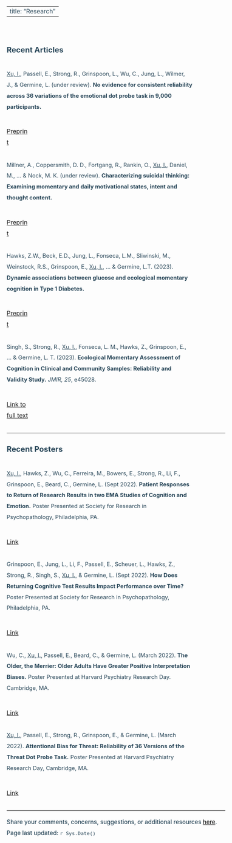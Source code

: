 
<style type="text/css">
  .title{
    color: #294759;
    margin-bottom: -1%;
    font-size: 18pt
  }
  body {
    font-size: 12pt;
    color: #294759;
    line-height: 1.8em;
  }
  h4 {
    font-size: 15pt;
    color: #294759;
    margin-bottom: 20px;
  }
  .article {
    margin-bottom:20px;
    font-size: 11pt;
}
</style>

---
title: "Research"
---

<br>

#### **Recent Articles**

::: {.column width="85%"}
<p class = "article"> <u>Xu, I.</u>, Passell, E., Strong, R., Grinspoon, L., Wu, C., Jung, L., Wilmer, J., & Germine, L. (under review). **No evidence for consistent reliability across 36 variations of the emotional dot probe task in 9,000 participants.** </p>
:::
::: {.column width="4%"}
:::
::: {.column width="10%"}
[Preprint](https://www.psyarxiv.com/58z4n)
:::

::: {.column width="85%"}
<p class = "article"> Millner, A., Coppersmith, D. D., Fortgang, R., Rankin, O., <u>Xu, I.</u>, Daniel, M., ... & Nock, M. K. (under review). **Characterizing suicidal thinking: Examining momentary and daily motivational states, intent and thought content.**
</p>
:::
::: {.column width="4%"}
:::
::: {.column width="10%"}
[Preprint](https://osf.io/q4wev)
:::


::: {.column width="85%"}
<p class = "article"> Hawks, Z.W., Beck, E.D., Jung, L., Fonseca, L.M., Sliwinski, M., Weinstock, R.S., Grinspoon, E., <u>Xu, I.</u>, ... & Germine, L.T. (2023). **Dynamic associations between glucose and ecological momentary cognition in Type 1 Diabetes.**
</p>
:::
::: {.column width="4%"}
:::
::: {.column width="10%"}
[Preprint](https://psyarxiv.com/h7q96/)
:::


::: {.column width="85%"}
<p class = "article"> Singh, S., Strong, R., <u>Xu, I.</u>, Fonseca, L. M., Hawks, Z., Grinspoon, E., ... & Germine, L. T. (2023). **Ecological Momentary Assessment of Cognition in Clinical and Community Samples: Reliability and Validity Study.** *JMIR, 25*, e45028.  
</p>
:::
::: {.column width="4%"}
:::
::: {.column width="10%"}
[Link to full text](https://www.jmir.org/2023/1/e45028/)
:::

---

#### **Recent Posters**

::: {.column width="85%"}
<p class = "article"> <u>Xu, I.</u>, Hawks, Z., Wu, C., Ferreira, M., Bowers, E., Strong, R., Li, F., Grinspoon, E., Beard, C., Germine, L. (Sept 2022). **Patient Responses to Return of Research Results in two EMA Studies of Cognition and Emotion.** Poster Presented at Society for Research in Psychopathology, Philadelphia, PA.
</p>
:::
::: {.column width="4%"}
:::
::: {.column width="10%"}
[Link](https://docs.google.com/presentation/d/1-WbuhEclD7IrZZjmDVyVom3fcIL_4GPd/edit?usp=sharing&ouid=100799767484704214514&rtpof=true&sd=true)  
:::

::: {.column width="85%"}
<p class = "article"> Grinspoon, E., Jung, L., Li, F., Passell, E., Scheuer, L., Hawks, Z., Strong, R., Singh, S., <u>Xu, I.</u>, & Germine, L. (Sept 2022). **How Does Returning Cognitive Test Results Impact Performance over Time?** Poster Presented at Society for Research in Psychopathology, Philadelphia, PA.
</p>
:::
::: {.column width="4%"}
:::
::: {.column width="10%"}
[Link](https://docs.google.com/presentation/d/1II4foE8VE4SZqOMAfn9_np9FM38qJ6FV0fulmYlXPAw/edit?usp=sharing)   
:::

::: {.column width="85%"}
<p class = "article"> Wu, C., <u>Xu, I.</u>, Passell, E., Beard, C., & Germine, L. (March 2022). **The Older, the Merrier: Older Adults Have Greater Positive Interpretation Biases.** Poster Presented at Harvard Psychiatry Research Day. Cambridge, MA. 
</p>
:::
::: {.column width="4%"}
:::
::: {.column width="10%"}
[Link](https://docs.google.com/presentation/d/1UTG1GWxcFLKsCgSQqMXULOJ_6i_-IvXWxxqIvZqVy2E/edit?usp=sharing)   
:::

::: {.column width="85%"}
<p class = "article"> <u>Xu, I.</u>, Passell, E., Strong, R., Grinspoon, E., & Germine, L. (March 2022). **Attentional Bias for Threat: Reliability of 36 Versions of the Threat Dot Probe Task.** Poster Presented at Harvard Psychiatry Research Day, Cambridge, MA.
</p>
:::
::: {.column width="4%"}
:::
::: {.column width="10%"}
[Link](https://docs.google.com/presentation/d/1aCFDA1ghLOf54COhUPxD1bBCbIa4845D/edit?usp=sharing&ouid=100799767484704214514&rtpof=true&sd=true)
:::

---
<p style = "font-size: 11.5pt; font-weight: 500">Share your comments, concerns, suggestions, or additional resources [here](https://forms.gle/DQfojqWRTGQ8mjq2A).   
Page last updated: `r Sys.Date()`</p>